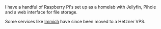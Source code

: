 

I have a handful of Raspberry Pi's set up as a homelab with Jellyfin, Pihole and a web interface for file storage.

Some services like <a href="https://immich.app">Immich</a> have since been moved to a Hetzner VPS.
